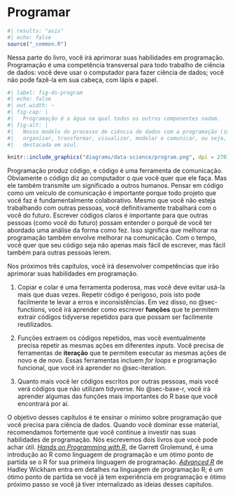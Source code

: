 # Programar {#sec-program-intro .unnumbered}

```r
#| results: "asis"
#| echo: false
source("_common.R")
```

Nessa parte do livro, você irá aprimorar suas habilidades em programação.
Programação é uma competência transversal para todo trabalho de ciência de dados: você deve usar o computador para fazer ciência de dados; você não pode fazê-la em sua cabeça, com lápis e papel.

```r
#| label: fig-ds-program
#| echo: false
#| out.width: ~
#| fig-cap: |
#|   Programação é a água na qual todos os outros componentes nadam.
#| fig-alt: |
#|   Nosso modelo do processo de ciência de dados com a programação (importar,
#|   organizar, transformar, visualizar, modelar e comunicar, ou seja, tudo)
#|   destacada em azul.

knitr::include_graphics("diagrams/data-science/program.png", dpi = 270)
```

Programação produz código, e código é uma ferramenta de comunicação.
Obviamente o código diz ao computador o que você quer que ele faça.
Mas ele também transmite um significado a outros humanos.
Pensar em código como um veículo de comunicação é importante porque todo projeto que você faz é fundamentalmente colaborativo.
Mesmo que você não esteja trabalhando com outras pessoas, você definitivamente trabalhará com o você do futuro.
Escrever códigos claros é importante para que outras pessoas (como você do futuro) possam entender o porquê de você ter abordado uma análise da forma como fez.
Isso significa que melhorar na programação também envolve melhorar na comunicação.
Com o tempo, você quer que seu código seja não apenas mais fácil de escrever, mas fácil também para outras pessoas lerem.

Nos próximos três capítulos, você irá desenvolver competências que irão aprimorar suas habilidades em programação.

1.  Copiar e colar é uma ferramenta poderosa, mas você deve evitar usá-la mais que duas vezes.
    Repetir código é perigoso, pois isto pode facilmente te levar a erros e inconsistências.
    Em vez disso, no @sec-functions, você irá aprender como escrever **funções** que te permitem extrair códigos tidyverse repetidos para que possam ser facilmente reutilizados.

2.  Funções extraem os códigos repetidos, mas você eventualmente precisa repetir as mesmas ações em diferentes *inputs*.
    Você precisa de ferramentas de **iteração** que te permitem executar as mesmas ações de novo e de novo.
    Essas ferramentas incluem *for loops* e programação funcional, que você irá aprender no @sec-iteration.

3.  Quanto mais você ler códigos escritos por outras pessoas, mais você verá códigos que não utilizam tidyverse.
    No @sec-base-r, você irá aprender algumas das funções mais importantes do R base que você encontrará por aí.

O objetivo desses capítulos é te ensinar o mínimo sobre programação que você precisa para ciência de dados.
Quando você dominar esse material, recomendamos fortemente que você continue a investir nas suas habilidades de programação.
Nós escrevemos dois livros que você pode achar útil.
[*Hands on Programming with R*](https://rstudio-education.github.io/hopr/), de Garrett Grolemund, é uma introdução ao R como linguagem de programação e um ótimo ponto de partida se o R for sua primeira linguagem de programação.
[*Advanced R*](https://adv-r.hadley.nz/) de Hadley Wickham entra em detalhes na linguagem de programação R; é um ótimo ponto de partida se você já tem experiência em programação e ótimo próximo passo se você já tiver internalizado as ideias desses capítulos.
